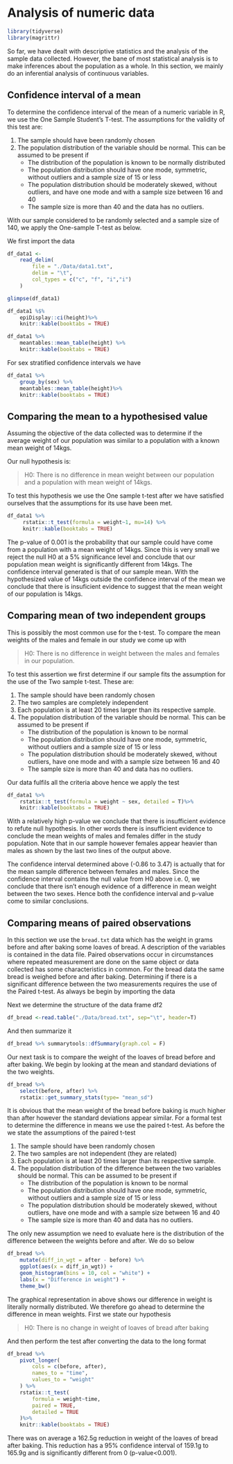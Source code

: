 # Analysis of numeric data

```r
library(tidyverse)
library(magrittr)
```

So far, we have dealt with descriptive statistics and the analysis of the sample 
data collected. However, the bane of most statistical analysis is to make 
inferences about the population as a whole. In this section, we mainly do an 
inferential analysis of continuous variables.

## Confidence interval of a mean
To determine the confidence interval of the mean of a numeric variable in R, we 
use the One Sample Student's T-test. The assumptions for the validity of this 
test are:

1. The sample should have been randomly chosen
1. The population distribution of the variable should be normal. This can be 
assumed to be present if
    - The distribution of the population is known to be normally distributed
    - The population distribution should have one mode, symmetric, without 
    outliers and a sample size of 15 or less
    - The population distribution should be moderately skewed, without outliers, 
    and have one mode and with a sample size between 16 and 40
    - The sample size is more than 40 and the data has no outliers.

With our sample considered to be randomly selected and a sample size of 140, we 
apply the One-sample T-test as below. 

We first import the data 
```r
df_data1 <- 
    read_delim(
        file = "./Data/data1.txt", 
        delim = "\t",
        col_types = c("c", "f", "i","i")
    )

glimpse(df_data1)
```



```r
df_data1 %$% 
    epiDisplay::ci(height)%>% 
    knitr::kable(booktabs = TRUE)
```

```r
df_data1 %>% 
    meantables::mean_table(height) %>% 
    knitr::kable(booktabs = TRUE)
```

For sex stratified confidence intervals we have

```r
df_data1 %>% 
    group_by(sex) %>% 
    meantables::mean_table(height)%>% 
    knitr::kable(booktabs = TRUE)
```

## Comparing the mean to a hypothesised value
Assuming the objective of the data collected  was to determine if the average 
weight of our population was similar to a population with a known mean weight of 
14kgs. 

Our null hypothesis is: 

> H0: There is no difference in mean weight between our population and a 
population with mean weight of 14kgs.

To test this hypothesis we use the One sample t-test after we have satisfied 
ourselves that the assumptions for its use have been met.

```r
df_data1 %>% 
     rstatix::t_test(formula = weight~1, mu=14) %>% 
     knitr::kable(booktabs = TRUE)
```

The p-value of 0.001 is the probability that our sample could have come from a 
population with a mean weight of 14kgs. Since this is very small we reject the 
null H0 at a 5% significance level and conclude that our population mean weight 
is significantly different from 14kgs.
The confidence interval generated is that of our sample mean. With the 
hypothesized value of
14kgs outside the confidence interval of the mean we conclude that there is 
insuficient evidence to suggest that the mean weight of our population is 14kgs.

## Comparing mean of two independent groups
This is possibly the most common use for the t-test. To compare the mean weights 
of the males and female in our study we come up with

> H0: There is no difference in weight between the males and females in our 
population.

To test this assertion we first determine if our sample fits the assumption for 
the use of the Two sample t-test. These are:

1. The sample should have been randomly chosen
1. The two samples are completely independent
1. Each population is at least 20 times larger than its respective sample.
1. The population distribution of the variable should be normal. This can be assumed to be
present if
    - The distribution of the population is known to be normal
    - The population distribution should have one mode, symmetric, without outliers and
a sample size of 15 or less
    - The population distribution should be moderately skewed, without outliers, have
one mode and with a sample size between 16 and 40
    - The sample size is more than 40 and data has no outliers.
    
Our data fulfils all the criteria above hence we apply the test

```r
df_data1 %>% 
    rstatix::t_test(formula = weight ~ sex, detailed = T)%>% 
    knitr::kable(booktabs = TRUE)
```

With a relatively high p-value we conclude that there is insufficient evidence 
to refute null hypothesis. In other words there is insufficient evidence to 
conclude the mean weights of males and females differ in the study population. 
Note that in our sample however females appear heavier than males as shown by 
the last two lines of the output above.

The confidence interval determined above (-0.86 to 3.47) is actually that for 
the mean sample difference between females and males. Since the confidence 
interval contains the null value from H0 above i.e. 0, we conclude that there 
isn't enough evidence of a difference in mean weight between the two sexes.
Hence both the confidence interval and p-value come to similar conclusions.

## Comparing means of paired observations
In this section we use the `bread.txt` data which has the weight in grams before 
and after baking some loaves of bread. A description of the variables is 
contained in the data file. Paired observations occur in circumstances where 
repeated measurement are done on the same object or data collected has some 
characteristics in common. For the bread data the same bread is weighed before 
and after baking. Determining if there is a significant difference between the 
two measurements requires the use of the Paired t-test. As always be begin by 
importing the data

Next we determine the structure of the data frame df2

```r
df_bread <-read.table("./Data/bread.txt", sep="\t", header=T)
```

And then summarize it 

```r
df_bread %>% summarytools::dfSummary(graph.col = F)
```

Our next task is to compare the weight of the loaves of bread before and after 
baking. We begin by looking at the mean and standard deviations of the two 
weights.

```r
df_bread %>% 
    select(before, after) %>% 
    rstatix::get_summary_stats(type= "mean_sd")
```

It is obvious that the mean weight of the bread before baking is much higher 
than after however the standard deviations appear similar. For a formal test to 
determine the difference in means we use the paired t-test. As before the we 
state the assumptions of the paired t-test 

1. The sample should have been randomly chosen
1. The two samples are not independent (they are related)
1. Each population is at least 20 times larger than its respective sample.
1. The population distribution of the difference between the two variables 
should be normal.
This can be assumed to be present if
    - The distribution of the population is known to be normal
    - The population distribution should have one mode, symmetric, without 
    outliers and a sample size of 15 or less
    - The population distribution should be moderately skewed, without outliers, 
    have one mode and with a sample size between 16 and 40
    - The sample size is more than 40 and data has no outliers.
    
The only new assumption we need to evaluate here is the distribution of the 
difference between the weights before and after. We do so below

```r
df_bread %>% 
    mutate(diff_in_wgt = after - before) %>% 
    ggplot(aes(x = diff_in_wgt)) +
    geom_histogram(bins = 10, col = "white") + 
    labs(x = "Difference in weight") +
    theme_bw()
```

The graphical representation in above shows our difference in weight is 
literally normally distributed. We therefore go ahead to determine the 
difference in mean weights. First we state our hypothesis

> H0: There is no change in weight of loaves of bread after baking

And then perform the test after converting the data to the long format

```r
df_bread %>%
    pivot_longer(
        cols = c(before, after), 
        names_to = "time", 
        values_to = "weight"
    ) %>% 
    rstatix::t_test(
        formula = weight~time, 
        paired = TRUE, 
        detailed = TRUE
    )%>% 
    knitr::kable(booktabs = TRUE)
```

There was on average a 162.5g reduction in weight of the loaves of bread after 
baking. This reduction has a 95% confidence interval of 159.1g to 165.9g and is 
significantly different from 0 (p-value<0.001).

